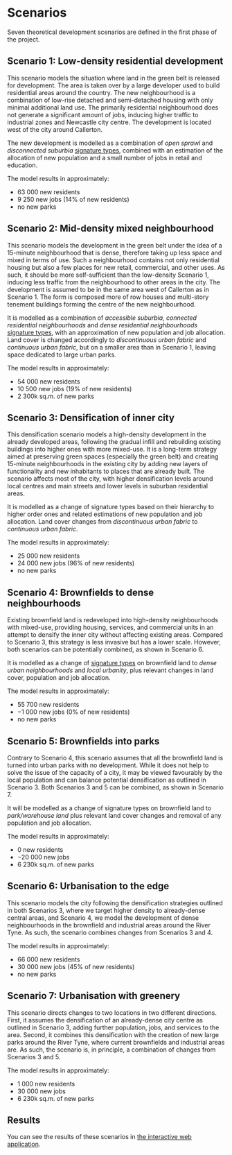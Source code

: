 # Scenarios

Seven theoretical development scenarios are defined in the first phase of the project.

## Scenario 1: Low-density residential development

This scenario models the situation where land in the green belt is released for development.
The area is taken over by a large developer used to build residential areas around the country.
The new neighbourhood is a combination of low-rise detached and semi-detached housing with only minimal additional land use.
The primarily residential neighbourhood does not generate a significant amount of jobs, inducing higher traffic to industrial zones and Newcastle city centre.
The development is located west of the city around Callerton.

The new development is modelled as a combination of _open sprawl_ and _disconnected suburbia_ [signature types](https://urbangrammarai.xyz/story/#ss), combined with an estimation of the allocation of new population and a small number of jobs in retail and education.

The model results in approximately:

- 63 000 new residents
- 9 250 new jobs (14% of new residents)
- no new parks


## Scenario 2: Mid-density mixed neighbourhood

This scenario models the development in the green belt under the idea of a 15-minute neighbourhood that is dense, therefore taking up less space and mixed in terms of use.
Such a neighbourhood contains not only residential housing but also a few places for new retail, commercial, and other uses.
As such, it should be more self-sufficient than the low-density Scenario 1, inducing less traffic from the neighbourhood to other areas in the city.
The development is assumed to be in the same area west of Callerton as in Scenario 1.
The form is composed more of row houses and multi-story tenement buildings forming the centre of the new neighbourhood.

It is modelled as a combination of _accessible suburbia_, _connected residential neighbourhoods_ and _dense residential neighbourhoods_ [signature types](https://urbangrammarai.xyz/story/#ss), with an approximation of new population and job allocation.
Land cover is changed accordingly to _discontinuous urban fabric_ and _continuous urban fabric_, but on a smaller area than in Scenario 1, leaving space dedicated to large urban parks.

The model results in approximately:

- 54 000 new residents
- 10 500 new jobs (19% of new residents)
- 2 300k sq.m. of new parks

## Scenario 3: Densification of inner city

This densification scenario models a high-density development in the already developed areas, following the gradual infill and rebuilding existing buildings into higher ones with more mixed-use.
It is a long-term strategy aimed at preserving green spaces (especially the green belt) and creating 15-minute neighbourhoods in the existing city by adding new layers of functionality and new inhabitants to places that are already built.
The scenario affects most of the city, with higher densification levels around local centres and main streets and lower levels in suburban residential areas.

It is modelled as a change of signature types based on their hierarchy to higher order ones and related estimations of new population and job allocation.
Land cover changes from _discontinuous urban fabric_ to _continuous urban fabric_.

The model results in approximately:

- 25 000 new residents
- 24 000 new jobs (96% of new residents)
- no new parks

## Scenario 4: Brownfields to dense neighbourhoods

Existing brownfield land is redeveloped into high-density neighbourhoods with mixed-use, providing housing, services, and commercial units in an attempt to densify the inner city without affecting existing areas.
Compared to Scenario 3, this strategy is less invasive but has a lower scale.
However, both scenarios can be potentially combined, as shown in Scenario 6.

It is modelled as a change of [signature types](https://urbangrammarai.xyz/story/#ss) on brownfield land to _dense urban neighbourhoods_ and _local urbanity_, plus relevant changes in land cover, population and job allocation.

The model results in approximately:

- 55 700 new residents
- −1 000 new jobs (0% of new residents)
- no new parks

## Scenario 5: Brownfields into parks

Contrary to Scenario 4, this scenario assumes that all the brownfield land is turned into urban parks with no development.
While it does not help to solve the issue of the capacity of a city, it may be viewed favourably by the local population and can balance potential densification as outlined in Scenario 3.
Both Scenarios 3 and 5 can be combined, as shown in Scenario 7.

It will be modelled as a change of signature types on brownfield land to _park/warehouse land_ plus relevant land cover changes and removal of any population and job allocation.

The model results in approximately:

- 0 new residents
- −20 000 new jobs
- 6 230k sq.m. of new parks

## Scenario 6: Urbanisation to the edge

This scenario models the city following the densification strategies outlined in both Scenarios 3, where we target higher density to already-dense central areas, and Scenario 4, we model the development of dense neighbourhoods in the brownfield and industrial areas around the River Tyne.
As such, the scenario combines changes from Scenarios 3 and 4.

The model results in approximately:

- 66 000 new residents
- 30 000 new jobs (45% of new residents)
- no new parks

## Scenario 7: Urbanisation with greenery

This scenario directs changes to two locations in two different directions.
First, it assumes the densification of an already-dense city centre as outlined in Scenario 3, adding further population, jobs, and services to the area.
Second, it combines this densification with the creation of new large parks around the River Tyne, where current brownfields and industrial areas are.
As such, the scenario is, in principle, a combination of changes from Scenarios 3 and 5.

The model results in approximately:

- 1 000 new residents
- 30 000 new jobs
- 6 230k sq.m. of new parks

## Results

You can see the results of these scenarios in [the interactive web application](https://alan-turing-institute.github.io/demoland-web/#10.06/54.9471/-1.6192).
